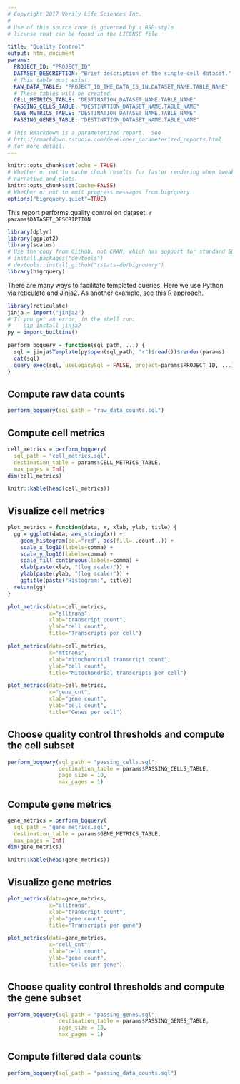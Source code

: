 ```yaml
---
# Copyright 2017 Verily Life Sciences Inc.
#
# Use of this source code is governed by a BSD-style
# license that can be found in the LICENSE file.

title: "Quality Control"
output: html_document
params:
  PROJECT_ID: "PROJECT_ID"
  DATASET_DESCRIPTION: "Brief description of the single-cell dataset."
  # This table must exist.
  RAW_DATA_TABLE: "PROJECT_ID_THE_DATA_IS_IN.DATASET_NAME.TABLE_NAME"
  # These tables will be created.
  CELL_METRICS_TABLE: "DESTINATION_DATASET_NAME.TABLE_NAME"
  PASSING_CELLS_TABLE: "DESTINATION_DATASET_NAME.TABLE_NAME"
  GENE_METRICS_TABLE: "DESTINATION_DATASET_NAME.TABLE_NAME"
  PASSING_GENES_TABLE: "DESTINATION_DATASET_NAME.TABLE_NAME"

# This RMarkdown is a parameterized report.  See
# http://rmarkdown.rstudio.com/developer_parameterized_reports.html
# for more detail.
---
```


```r
knitr::opts_chunk$set(echo = TRUE)
# Whether or not to cache chunk results for faster rendering when tweaking
# narrative and plots.
knitr::opts_chunk$set(cache=FALSE)
# Whether or not to emit progress messages from bigrquery.
options("bigrquery.quiet"=TRUE)
```

This report performs quality control on dataset: `r params$DATASET_DESCRIPTION`

```r
library(dplyr)
library(ggplot2)
library(scales)
# Use the copy from GitHub, not CRAN, which has support for standard SQL.
# install.packages("devtools")
# devtools::install_github("rstats-db/bigrquery")
library(bigrquery)
```

There are many ways to facilitate templated queries.  Here we use Python via
[reticulate](https://github.com/rstudio/reticulate) and
[Jinja2](http://jinja.pocoo.org/docs/2.9/). As another example, see
[this R approach](https://github.com/googlegenomics/codelabs/blob/3a0a1b754e78bc159a9c6deb604a60344034cc2a/R/PlatinumGenomes-QC/rHelpers/setup.R).

```r
library(reticulate)
jinja = import("jinja2")
# If you get an error, in the shell run:
#    pip install jinja2
py = import_builtins()

perform_bqquery = function(sql_path, ...) {
  sql = jinja$Template(py$open(sql_path, "r")$read())$render(params)
  cat(sql)
  query_exec(sql, useLegacySql = FALSE, project=params$PROJECT_ID, ...)
}
```

## Compute raw data counts

```r
perform_bqquery(sql_path = "raw_data_counts.sql")
```

## Compute cell metrics

```r
cell_metrics = perform_bqquery(
  sql_path = "cell_metrics.sql",
  destination_table = params$CELL_METRICS_TABLE,
  max_pages = Inf)
dim(cell_metrics)
```

```r
knitr::kable(head(cell_metrics))
```

## Visualize cell metrics

```r
plot_metrics = function(data, x, xlab, ylab, title) {
  gg = ggplot(data, aes_string(x)) +
    geom_histogram(col="red", aes(fill=..count..)) +
    scale_x_log10(labels=comma) +
    scale_y_log10(labels=comma) +
    scale_fill_continuous(labels=comma) +
    xlab(paste(xlab, "(log scale)")) +
    ylab(paste(ylab, "(log scale)")) +
    ggtitle(paste("Histogram:", title))
  return(gg)
}
```

```r
plot_metrics(data=cell_metrics,
             x="alltrans",
             xlab="transcript count",
             ylab="cell count",
             title="Transcripts per cell")
```

```r
plot_metrics(data=cell_metrics,
             x="mttrans",
             xlab="mitochondrial transcript count",
             ylab="cell count",
             title="Mitochondrial transcripts per cell")
```

```r
plot_metrics(data=cell_metrics,
             x="gene_cnt",
             xlab="gene count",
             ylab="cell count",
             title="Genes per cell")
```

## Choose quality control thresholds and compute the cell subset

```r
perform_bqquery(sql_path = "passing_cells.sql",
                destination_table = params$PASSING_CELLS_TABLE,
                page_size = 10,
                max_pages = 1)
```

## Compute gene metrics

```r
gene_metrics = perform_bqquery(
  sql_path = "gene_metrics.sql",
  destination_table = params$GENE_METRICS_TABLE,
  max_pages = Inf)
dim(gene_metrics)
```

```r
knitr::kable(head(gene_metrics))
```

## Visualize gene metrics

```r
plot_metrics(data=gene_metrics,
             x="alltrans",
             xlab="transcript count",
             ylab="gene count",
             title="Transcripts per gene")
```

```r
plot_metrics(data=gene_metrics,
             x="cell_cnt",
             xlab="cell count",
             ylab="gene count",
             title="Cells per gene")
```

## Choose quality control thresholds and compute the gene subset

```r
perform_bqquery(sql_path = "passing_genes.sql",
                destination_table = params$PASSING_GENES_TABLE,
                page_size = 10,
                max_pages = 1)
```

## Compute filtered data counts

```r
perform_bqquery(sql_path = "passing_data_counts.sql")
```
